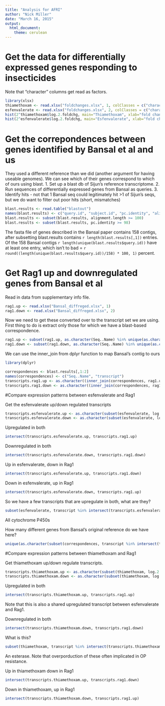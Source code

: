 ```yaml
---
title: "Analysis for AFRI"
author: "Nick Miller"
date: "March 16, 2015"
output:
  html_document:
    theme: cerulean
---
```


# Get the data for differentially expressed genes responding to insecticides

Note that "character" columns get read as factors.

```r
library(xlsx)
thiamethoxam <- read.xlsx("foldchanges.xlsx", 1, colClasses = c("character", "numeric", "character", "character"))
esfenvalerate <- read.xlsx("foldchanges.xlsx", 2, colClasses = c("character", "numeric", "character", "character"))
hist(2^thiamethoxam$log.2.foldchg, main="Thiamethoxam", xlab="fold change", col=colors()[562])
hist(2^esfenvalerate$log.2.foldchg, main="Esfenvalerate", xlab="fold change", col=colors()[630])
```

# Get the correpondences between genes identified by Bansal et al and us

They used a different reference than we did (another argument for having useable genomes). We can see which of their genes correspond to which of ours using blast.
1. Set up a blast db of Sijun's reference transcriptome.
2. Run sequences of differentially expressed genes from Bansal as queries.
3. Identify hits - not that 1 Bansal seq could legitimately hit >1 of Sijun's seqs, but we do want to filter out poor hits (short, mismatches)

```r
blast.results <- read.table("blastout")
names(blast.results) <- c("query.id", "subject.id", "pc.identity", "alignment.length", "mismatches", "gap.openings", "q.start", "q.end", "s.start", "s.end", "e-value", "bit.score")
blast.results <- subset(blast.results, alignment.length >= 100)
blast.results <- subset(blast.results, pc.identity >= 98)
```

The fasta file of genes described in the Bansal paper contains 158 contigs, after subsetting blast.results contains `r length(blast.results[,1])` entries. Of the 158 Bansal contigs `r length(unique(blast.results$query.id))` have at least one entry, which isn't to bad = `r round((length(unique(blast.results$query.id))/158) * 100, 1)` percent.

# Get Rag1 up and downregulated genes from Bansal et al

Read in data from supplementary info file.

```r
rag1.up <- read.xlsx("Bansal_diffreged.xlsx", 1)
rag1.down <- read.xlsx("Bansal_diffreged.xlsx", 2)
```

Now we need to get these converted over to the transcript set we are using. First thing to do is extract only those for which we have a blast-based correspondence.

```r
rag1.up <- subset(rag1.up, as.character(Seq..Name) %in% unique(as.character(blast.results$query.id)))
rag1.down <- subset(rag1.down, as.character(Seq..Name) %in% unique(as.character(blast.results$query.id)))
```
We can use the inner_join from dplyr function to map Bansal's contig to ours

```r
library(dplyr)

correspondences <- blast.results[,1:2]
names(correspondences) <- c("Seq..Name", "transcript")
transcripts.rag1.up <- as.character((inner_join(correspondences, rag1.up, by="Seq..Name"))$transcript)
transcripts.rag1.down <- as.character((inner_join(correspondences, rag1.down, by="Seq..Name"))$transcript)
```

#Compare expression patterns between esfenvalerate and Rag1

Get the esfenvalerate up/down regulated transcripts

```r
transcripts.esfenvalerate.up <- as.character(subset(esfenvalerate, log.2.foldchg > 0)$transcript)
transcripts.esfenvalerate.down <- as.character(subset(esfenvalerate, log.2.foldchg < 0)$transcript)


```

Upregulated in both

```r
intersect(transcripts.esfenvalerate.up, transcripts.rag1.up)
```

Downregulated in both

```r
intersect(transcripts.esfenvalerate.down, transcripts.rag1.down)

```

Up in esfenvalerate, down in Rag1

```r
intersect(transcripts.esfenvalerate.up, transcripts.rag1.down)
```

Down in esfenvalerate, up in Rag1

```r
intersect(transcripts.esfenvalerate.down, transcripts.rag1.up)
```

So we have a few transcripts that are upregulate in both, what are they?

```r
subset(esfenvalerate, transcript %in% intersect(transcripts.esfenvalerate.up, transcripts.rag1.up))$gene

```

All cytochrome P450s

How many different genes from Bansal's original reference do we have here?

```r
unique(as.character(subset(correspondences, transcript %in% intersect(transcripts.esfenvalerate.up, transcripts.rag1.up))$Seq..Name))

```

#Compare expression patterns between thiamethoxam and Rag1

Get thiamethoxam up/down regulate transcripts.

```r
transcripts.thiamethoxam.up <- as.character(subset(thiamethoxam, log.2.foldchg > 0)$transcript)
transcripts.thiamethoxam.down <- as.character(subset(thiamethoxam, log.2.foldchg < 0)$transcript)

```

Upregulated in both

```r
intersect(transcripts.thiamethoxam.up, transcripts.rag1.up)

```

Note that this is also a shared upregulated transcript between esfenvalerate and Rag1.

Downregulated in both

```r
intersect(transcripts.thiamethoxam.down, transcripts.rag1.down)

```

What is this?

```r
subset(thiamethoxam, transcript %in% intersect(transcripts.thiamethoxam.down, transcripts.rag1.down))$gene
```

An esterase. Note that overporduction of these often implicated in OP resistance.


Up in thiamethoxam down in Rag1

```r
intersect(transcripts.thiamethoxam.up, transcripts.rag1.down)

```

Down in thiamethoxam, up in Rag1

```r
intersect(transcripts.thiamethoxam.down, transcripts.rag1.up)

```






